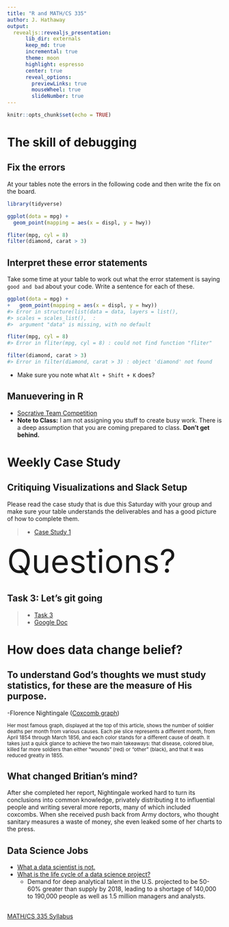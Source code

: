 ```yaml
---
title: "R and MATH/CS 335"
author: J. Hathaway
output: 
  revealjs::revealjs_presentation:
      lib_dir: externals
      keep_md: true
      incremental: true
      theme: moon
      highlight: espresso
      center: true
      reveal_options:
        previewLinks: true
        mouseWheel: true
        slideNumber: true
---
```


```r
knitr::opts_chunk$set(echo = TRUE)
```


# The skill of debugging

## Fix the errors

At your tables note the errors in the following code and then write the fix on the board.

```R
library(tidyverse)

ggplot(dota = mpg) + 
  geom_point(mapping = aes(x = displ, y = hwy))

fliter(mpg, cyl = 8)
filter(diamond, carat > 3)

```

## Interpret these error statements

Take some time at your table to work out what the error statement is saying `good and bad` about your code. Write a sentence for each of these.

```R
ggplot(dota = mpg) + 
+   geom_point(mapping = aes(x = displ, y = hwy))
#> Error in structure(list(data = data, layers = list(), 
#> scales = scales_list(),  : 
#>  argument "data" is missing, with no default
```

```r
fliter(mpg, cyl = 8)
#> Error in fliter(mpg, cyl = 8) : could not find function "fliter"
```

```r
filter(diamond, carat > 3)
#> Error in filter(diamond, carat > 3) : object 'diamond' not found
```

- Make sure you note what `Alt + Shift + K` does?

## Manuevering in R

- [Socrative Team Competition](https://socrative.com/){target="blank"}
- **Note to Class:**  I am not assigning you stuff to create busy work.  There is a deep assumption that you are coming prepared to class.  **Don't get behind.**

# Weekly Case Study

## Critiquing Visualizations and Slack Setup

Please read the case study that is due this Saturday with your group and make sure your table understands the deliverables and has a good picture of how to complete them.

> - [Case Study 1](https://byuistats.github.io/M335/weekly_projects/cs01_details.html)

<span style="font-size:75px">
Questions?
</span>

## Task 3: Let's git going

> - [Task 3](file:///C:/git/github/byuistats/M335/docs/class_tasks/task03_details.html)
> - [Google Doc](https://byui.brightspace.com/d2l/home/323455)

# How does data change belief?

## To understand God's thoughts we must study statistics, for these are the measure of His purpose.

-Florence Nightingale ([Coxcomb graph](https://en.wikiquote.org/wiki/Florence_Nightingale#/media/File:Nightingale-mortality.jpg))

<small>
Her most famous graph, displayed at the top of this article, shows the number of soldier deaths per month from various causes. Each pie slice represents a different month, from April 1854 through March 1856, and each color stands for a different cause of death. It takes just a quick glance to achieve the two main takeaways: that disease, colored blue, killed far more soldiers than either "wounds" (red) or "other" (black), and that it was reduced greatly in 1855.
</small>

## What changed Britian's mind?

After she completed her report, Nightingale worked hard to turn its conclusions into common knowledge, privately distributing it to influential people and writing several more reports, many of which included coxcombs. When she received push back from Army doctors, who thought sanitary measures a waste of money, she even leaked some of her charts to the press.

## Data Science Jobs

- [What a data scientist is not.](https://www.youtube.com/embed/iQBat7e0MQs?rel=0&amp;start=220)
- [What is the life cycle of a data science project?](https://www.youtube.com/embed/iQBat7e0MQs?rel=0&amp;start=375)
    - Demand for deep analytical talent in the U.S. projected to be 50-60% greater than supply by 2018, leading to a shortage of 140,000 to 190,000 people as well as 1.5 million managers and analysts.

## {data-background-iframe="https://byuistats.github.io/M335/syllabus.html"}

[MATH/CS 335 Syllabus](https://byuistats.github.io/M335/syllabus.html){target="blank"}


